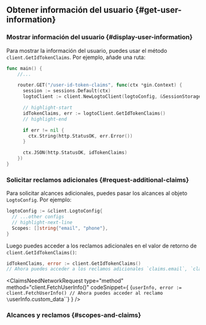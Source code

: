 

## Obtener información del usuario \{#get-user-information}

### Mostrar información del usuario \{#display-user-information}

Para mostrar la información del usuario, puedes usar el método `client.GetIdTokenClaims`. Por ejemplo, añade una ruta:

```go title="main.go"
func main() {
    //...

    router.GET("/user-id-token-claims", func(ctx *gin.Context) {
      session := sessions.Default(ctx)
      logtoClient := client.NewLogtoClient(logtoConfig, &SessionStorage{session: session})

      // highlight-start
      idTokenClaims, err := logtoClient.GetIdTokenClaims()
      // highlight-end

      if err != nil {
        ctx.String(http.StatusOK, err.Error())
      }

      ctx.JSON(http.StatusOK, idTokenClaims)
    })
}
```

### Solicitar reclamos adicionales \{#request-additional-claims}

<FindUserInfoMissing method="client.GetIdTokenClaims()" />

<ScopesAndClaimsIntroduction />

Para solicitar alcances adicionales, puedes pasar los alcances al objeto `LogtoConfig`. Por ejemplo:

```go title="main.go"
logtoConfig := &client.LogtoConfig{
  // ...other configs
  // highlight-next-line
  Scopes: []string{"email", "phone"},
}
```

Luego puedes acceder a los reclamos adicionales en el valor de retorno de `client.GetIdTokenClaims()`:

```go
idTokenClaims, error := client.GetIdTokenClaims()
// Ahora puedes acceder a los reclamos adicionales `claims.email`, `claims.phone`, etc.
```

<ClaimsNeedNetworkRequest
  type="method"
  method="client.FetchUserInfo()"
  codeSnippet={
    <CodeBlock language="go">{`userInfo, error := client.FetchUserInfo()
// Ahora puedes acceder al reclamo \`userInfo.custom_data\``}</CodeBlock>
  }
/>

### Alcances y reclamos \{#scopes-and-claims}

<ScopesAndClaims />
